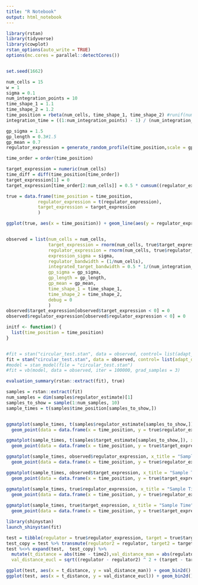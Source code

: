 ```yaml
---
title: "R Notebook"
output: html_notebook
---
```

```r
library(rstan)
library(tidyverse)
library(cowplot)
rstan_options(auto_write = TRUE)
options(mc.cores = parallel::detectCores())
```


```r
```


```r
set.seed(1662)

num_cells = 15
w = 1
sigma = 0.1
num_integration_points = 10
time_shape_1 = 1.1
time_shape_2 = 1.2
time_position = rbeta(num_cells, time_shape_1, time_shape_2) #runif(num_cells, 0, 1)
integration_time = ((1:num_integration_points) - 1) / (num_integration_points - 1)

gp_sigma = 1.5
gp_length = 0.3#1.5
gp_mean = 0.7
regulator_expression = generate_random_profile(time_position,scale = gp_sigma, length = gp_length,  mean_func = gp_mean, periodic = FALSE, positive_transform = FALSE)

time_order = order(time_position)

target_expression = numeric(num_cells)
time_diff = diff(time_position[time_order])
target_expression[1] = 0
target_expression[time_order[2:num_cells]] = 0.5 * cumsum((regulator_expression[time_order[1:(num_cells - 1)]] + regulator_expression[time_order[2:num_cells]]) * time_diff) 

true = data.frame(time_position = time_position, 
            regulator_expression = t(regulator_expression), 
            target_expression = target_expression
            )

ggplot(true, aes(x = time_position)) + geom_line(aes(y = regulator_expression)) + geom_line(aes(y=target_expression))


observed = list(num_cells = num_cells, 
                target_expression = rnorm(num_cells, true$target_expression, sigma), 
                regulator_expression = rnorm(num_cells, true$regulator_expression, sigma), 
                expression_sigma = sigma,
                regulator_bandwidth = (1/num_cells),
                integrated_target_bandwidth = 0.5 * 1/(num_integration_points),
                gp_sigma = gp_sigma,
                gp_length = gp_length,
                gp_mean = gp_mean,
                time_shape_1 = time_shape_1,
                time_shape_2 = time_shape_2,
                debug = 0
                )
observed$target_expression[observed$target_expression < 0] = 0
observed$regulator_expression[observed$regulator_expression < 0] = 0

initf <- function() {
  list(time_position = time_position)
}


#fit = stan("circular_test.stan", data = observed, control= list(adapt_delta = 0.9), init = initf, chains = 1, iter = 1)
fit = stan("circular_test.stan", data = observed, control= list(adapt_delta = 0.9))
#model = stan_model(file = "circular_test.stan")
#fit = vb(model, data = observed, iter = 100000, grad_samples = 3)

evaluation_summary(rstan::extract(fit), true)

samples = rstan::extract(fit)
num_samples = dim(samples$regulator_estimate)[1]
samples_to_show = sample(1:num_samples, 10)
sample_times = t(samples$time_position[samples_to_show,])


ggmatplot(sample_times, t(samples$regulator_estimate[samples_to_show,]), x_title = "Sample Time", y_title = "Regulator estimate") + 
  geom_point(data = data.frame(x = time_position, y = true$regulator_expression), aes(x = x, y=y), color="black")

ggmatplot(sample_times, t(samples$target_estimate[samples_to_show,]), x_title = "Sample Time", y_title = "Target estimate") + 
  geom_point(data = data.frame(x = time_position, y = true$target_expression), aes(x = x, y=y), color="black")

ggmatplot(sample_times, observed$regulator_expression, x_title = "Sample Time", y_title = "Observed Regulator") + 
  geom_point(data = data.frame(x = time_position, y = true$regulator_expression), aes(x = x, y=y), color="black")

ggmatplot(sample_times, observed$target_expression, x_title = "Sample Time", y_title = "Observed Target") + 
  geom_point(data = data.frame(x = time_position, y = true$target_expression), aes(x = x, y=y), color="black")

ggmatplot(sample_times, true$regulator_expression, x_title = "Sample Time", y_title = "True Regulator")  + 
  geom_point(data = data.frame(x = time_position, y = true$regulator_expression), aes(x = x, y=y), color="black")
  
ggmatplot(sample_times, true$target_expression, x_title = "Sample Time", y_title = "True Target") + 
  geom_point(data = data.frame(x = time_position, y = true$target_expression), aes(x = x, y=y), color="black")

```

```r
library(shinystan)
launch_shinystan(fit)
```


```r
test = tibble(regulator = true$regulator_expression, target = true$target_expression, time = time_position)
test_copy = test %>% transmute(regulator2 = regulator, target2 = target, time2 = time)
test %<>% expand(test,  test_copy) %>%
  mutate(t_distance = abs(time - time2),val_distance_man = abs(regulator - regulator2)  + abs(target - target2),
  val_distance_eucl = sqrt((regulator - regulator2) ^ 2 + (target - target2) ^ 2)) 

ggplot(test, aes(x = t_distance, y = val_distance_man)) + geom_bin2d()
ggplot(test, aes(x = t_distance, y = val_distance_eucl)) + geom_bin2d()


```

